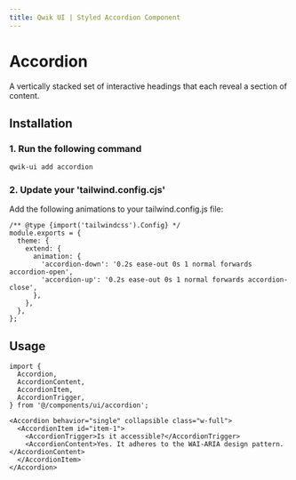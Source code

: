```yaml
---
title: Qwik UI | Styled Accordion Component
---
```



<StatusBanner status={statusByComponent.styled.Accordion} />

# Accordion

A vertically stacked set of interactive headings that each reveal a section of content.

<Showcase name="hero" />

## Installation

### 1. Run the following command

```sh
qwik-ui add accordion
```

### 2. Update your 'tailwind.config.cjs'

Add the following animations to your tailwind.config.js file:

```tsx
/** @type {import('tailwindcss').Config} */
module.exports = {
  theme: {
    extend: {
      animation: {
        'accordion-down': '0.2s ease-out 0s 1 normal forwards accordion-open',
        'accordion-up': '0.2s ease-out 0s 1 normal forwards accordion-close',
      },
    },
  },
};
```

## Usage

```tsx
import {
  Accordion,
  AccordionContent,
  AccordionItem,
  AccordionTrigger,
} from '@/components/ui/accordion';
```

```tsx
<Accordion behavior="single" collapsible class="w-full">
  <AccordionItem id="item-1">
    <AccordionTrigger>Is it accessible?</AccordionTrigger>
    <AccordionContent>Yes. It adheres to the WAI-ARIA design pattern.</AccordionContent>
  </AccordionItem>
</Accordion>
```
